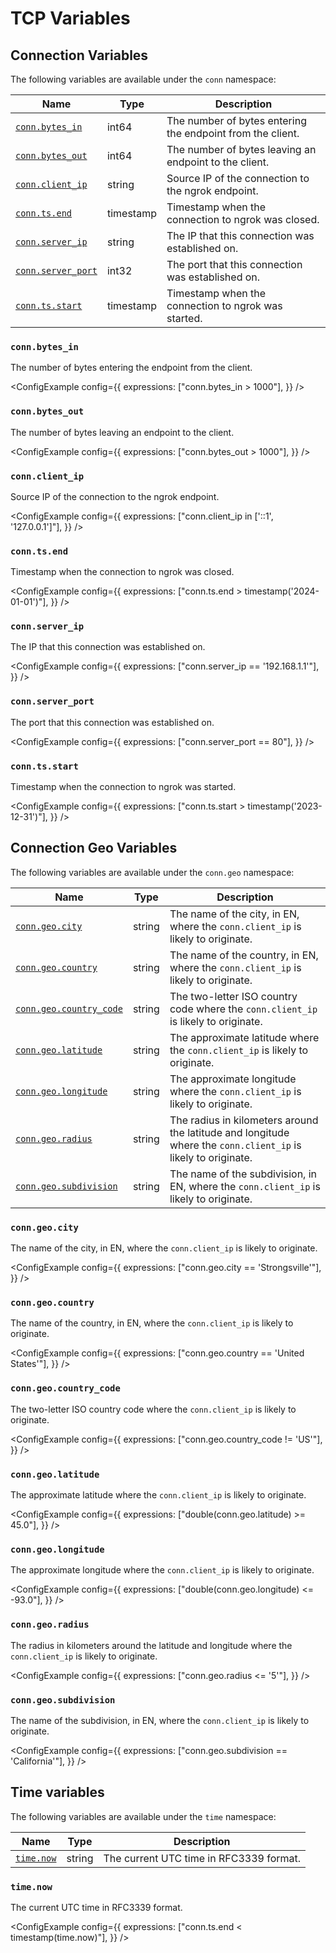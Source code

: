 
# TCP Variables

## Connection Variables

The following variables are available under the `conn` namespace:

| Name                                   | Type      | Description                                                |
| -------------------------------------- | --------- | ---------------------------------------------------------- |
| [`conn.bytes_in`](#connbytes_in)       | int64     | The number of bytes entering the endpoint from the client. |
| [`conn.bytes_out`](#connbytes_out)     | int64     | The number of bytes leaving an endpoint to the client.     |
| [`conn.client_ip`](#connclient_ip)     | string    | Source IP of the connection to the ngrok endpoint.         |
| [`conn.ts.end`](#connts_end)           | timestamp | Timestamp when the connection to ngrok was closed.         |
| [`conn.server_ip`](#connserver_ip)     | string    | The IP that this connection was established on.            |
| [`conn.server_port`](#connserver_port) | int32     | The port that this connection was established on.          |
| [`conn.ts.start`](#connts_start)       | timestamp | Timestamp when the connection to ngrok was started.        |

### `conn.bytes_in`

The number of bytes entering the endpoint from the client.

<ConfigExample
	config={{
		expressions: ["conn.bytes_in > 1000"],
	}}
/>

### `conn.bytes_out`

The number of bytes leaving an endpoint to the client.

<ConfigExample
	config={{
		expressions: ["conn.bytes_out > 1000"],
	}}
/>

### `conn.client_ip`

Source IP of the connection to the ngrok endpoint.

<ConfigExample
	config={{
		expressions: ["conn.client_ip in ['::1', '127.0.0.1']"],
	}}
/>

### `conn.ts.end`

Timestamp when the connection to ngrok was closed.

<ConfigExample
	config={{
		expressions: ["conn.ts.end > timestamp('2024-01-01')"],
	}}
/>

### `conn.server_ip`

The IP that this connection was established on.

<ConfigExample
	config={{
		expressions: ["conn.server_ip == '192.168.1.1'"],
	}}
/>

### `conn.server_port`

The port that this connection was established on.

<ConfigExample
	config={{
		expressions: ["conn.server_port == 80"],
	}}
/>

### `conn.ts.start`

Timestamp when the connection to ngrok was started.

<ConfigExample
	config={{
		expressions: ["conn.ts.start > timestamp('2023-12-31')"],
	}}
/>

## Connection Geo Variables

The following variables are available under the `conn.geo` namespace:

| Name                                            | Type   | Description                                                                                                   |
| ----------------------------------------------- | ------ | ------------------------------------------------------------------------------------------------------------- |
| [`conn.geo.city`](#conngeocity)                 | string | The name of the city, in EN, where the `conn.client_ip` is likely to originate.                               |
| [`conn.geo.country`](#conngeocountry)           | string | The name of the country, in EN, where the `conn.client_ip` is likely to originate.                            |
| [`conn.geo.country_code`](#conngeocountry_code) | string | The two-letter ISO country code where the `conn.client_ip` is likely to originate.                            |
| [`conn.geo.latitude`](#conngeolatitude)         | string | The approximate latitude where the `conn.client_ip` is likely to originate.                                   |
| [`conn.geo.longitude`](#conngeolongitude)       | string | The approximate longitude where the `conn.client_ip` is likely to originate.                                  |
| [`conn.geo.radius`](#conngeoradius)             | string | The radius in kilometers around the latitude and longitude where the `conn.client_ip` is likely to originate. |
| [`conn.geo.subdivision`](#conngeo_subdivision)  | string | The name of the subdivision, in EN, where the `conn.client_ip` is likely to originate.                        |

### `conn.geo.city`

The name of the city, in EN, where the `conn.client_ip` is likely to originate.

<ConfigExample
	config={{
		expressions: ["conn.geo.city == 'Strongsville'"],
	}}
/>

### `conn.geo.country`

The name of the country, in EN, where the `conn.client_ip` is likely to originate.

<ConfigExample
	config={{
		expressions: ["conn.geo.country == 'United States'"],
	}}
/>

### `conn.geo.country_code`

The two-letter ISO country code where the `conn.client_ip` is likely to originate.

<ConfigExample
	config={{
		expressions: ["conn.geo.country_code != 'US'"],
	}}
/>

### `conn.geo.latitude`

The approximate latitude where the `conn.client_ip` is likely to originate.

<ConfigExample
	config={{
		expressions: ["double(conn.geo.latitude) >= 45.0"],
	}}
/>

### `conn.geo.longitude`

The approximate longitude where the `conn.client_ip` is likely to originate.

<ConfigExample
	config={{
		expressions: ["double(conn.geo.longitude) <= -93.0"],
	}}
/>

### `conn.geo.radius`

The radius in kilometers around the latitude and longitude where the `conn.client_ip` is likely to originate.

<ConfigExample
	config={{
		expressions: ["conn.geo.radius <= '5'"],
	}}
/>

### `conn.geo.subdivision`

The name of the subdivision, in EN, where the `conn.client_ip` is likely to originate.

<ConfigExample
	config={{
		expressions: ["conn.geo.subdivision == 'California'"],
	}}
/>

## Time variables

The following variables are available under the `time` namespace:

| Name                   | Type   | Description                             |
| ---------------------- | ------ | --------------------------------------- |
| [`time.now`](#timenow) | string | The current UTC time in RFC3339 format. |

### `time.now`

The current UTC time in RFC3339 format.

<ConfigExample
	config={{
		expressions: ["conn.ts.end < timestamp(time.now)"],
	}}
/>
